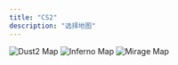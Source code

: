 ```yaml
---
title: "CS2"
description: "选择地图"
---
```


<CardGroup cols={2}>
  <Card href="/cs2/lineup/dust2/smokes/a/long-cross-smokes" className="bg-white">
    <img src="/cs2/images/maps/dust2.jpg" alt="Dust2 Map" style={{
      pointerEvents: 'none',
    }} />
  </Card>
  
  <Card href="/cs2/lineup/inferno/smokes/a/pit-smoke" className="bg-white">
    <img src="/cs2/images/maps/inferno.jpg" alt="Inferno Map" style={{
      pointerEvents: 'none',
    }} />
  </Card>
  
  <Card href="/cs2/lineup/mirage/smokes/a/ct-smoke" className="bg-white">
    <img src="/cs2/images/maps/mirage.jpg" alt="Mirage Map" style={{
      pointerEvents: 'none',
    }} />
  </Card>
</CardGroup>
